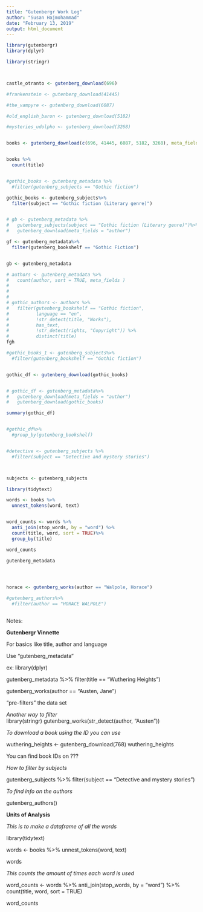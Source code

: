 ```yaml
---
title: "Gutenbergr Work Log"
author: "Susan Hajmohammad"
date: "February 13, 2019"
output: html_document
---
```


```r
library(gutenbergr)
library(dplyr)

library(stringr)



castle_otranto <- gutenberg_download(696)

#frankenstein <- gutenberg_download(41445)

#the_vampyre <- gutenberg_download(6087)

#old_english_baron <- gutenberg_download(5182)

#mysteries_udolpho <- gutenberg_download(3268)


books <- gutenberg_download(c(696, 41445, 6087, 5182, 3268), meta_fields = "title")


books %>% 
  count(title)


#gothic_books <- gutenberg_metadata %>%
  #filter(gutenberg_subjects == "Gothic fiction")

gothic_books <- gutenberg_subjects%>%
  filter(subject == "Gothic fiction (Literary genre)")


# gb <- gutenberg_metadata %>%
#   gutenberg_subjects(subject == "Gothic fiction (Literary genre)")%>%
#   gutenberg_download(meta_fields = "author")

gf <- gutenberg_metadata%>%
  filter(gutenberg_bookshelf == "Gothic Fiction")


gb <- gutenberg_metadata

# authors <- gutenberg_metadata %>%
#   count(author, sort = TRUE, meta_fields )
#   
# 
# 
# gothic_authors <- authors %>%
#   filter(gutenberg_bookshelf == "Gothic fiction",
#          language == "en",
#          !str_detect(title, "Works"),
#          has_text,
#          !str_detect(rights, "Copyright")) %>%
#          distinct(title)
fgh

#gothic_books_1 <- gutenberg_subjects%>%
  #filter(gutenberg_bookshelf == "Gothic fiction")


gothic_df <- gutenberg_download(gothic_books)


# gothic_df <- gutenberg_metadata%>%
#   gutenberg_download(meta_fields = "author")
#   gutenberg_download(gothic_books)

summary(gothic_df)


#gothic_df%>% 
  #group_by(gutenberg_bookshelf)


#detective <- gutenberg_subjects %>%
  #filter(subject == "Detective and mystery stories")



subjects <- gutenberg_subjects


```


```r


library(tidytext)

words <- books %>%
  unnest_tokens(word, text)


word_counts <- words %>%
  anti_join(stop_words, by = "word") %>%
  count(title, word, sort = TRUE)%>%
  group_by(title)

word_counts


```



```r

gutenberg_metadata




horace <- gutenberg_works(author == "Walpole, Horace")

#gutenberg_authors%>%
  #filter(author == "HORACE WALPOLE")



```


Notes: 
  
  **Gutenbergr Vinnette** 
   
  For basics like title, author and language
    
  Use "gutenberg_metadata"
      
  ex: library(dplyr)

  gutenberg_metadata %>%
      filter(title == "Wuthering Heights")
    
  gutenberg_works(author == "Austen, Jane")
    
  "pre-filters" the data set 
      
      
*Another way to filter*      
      library(stringr)
gutenberg_works(str_detect(author, "Austen"))


*To download a book using the ID you can use*

  wuthering_heights <- gutenberg_download(768)
  wuthering_heights


You can find book IDs on ???


*How to filter by subjects*

gutenberg_subjects %>%
  filter(subject == "Detective and mystery stories")

  
*To find info on the authors* 

gutenberg_authors()



  
  **Units of Analysis**
  
 *This is to make a dataframe of all the words*
 
  library(tidytext)

words <- books %>%
  unnest_tokens(word, text)

words


*This counts the amount of times each word is used*

word_counts <- words %>%
  anti_join(stop_words, by = "word") %>%
  count(title, word, sort = TRUE)

word_counts

    
    







```r

```

